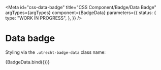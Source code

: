 <!-- @license CC0-1.0 -->


<Meta
  id="css-data-badge"
  title="CSS Component/Badge/Data Badge"
  argTypes={argTypes}
  component={BadgeData}
  parameters={{
    status: {
      type: "WORK IN PROGRESS",
    },
  }}
/>

# Data badge

Styling via the `.utrecht-badge-data` class name:

<Canvas>
  <Story name="Default" args={defaultArgs}>
    {BadgeData.bind({})}
  </Story>
</Canvas>

<ArgsTable story="Default" />
